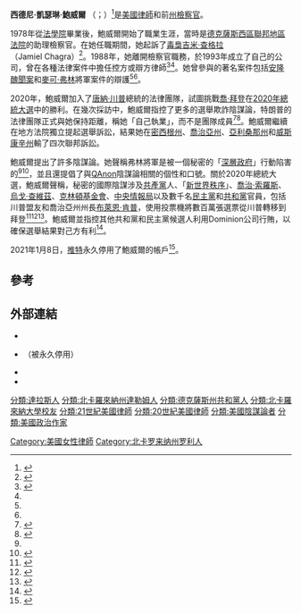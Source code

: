 {{noteTA
|G1=美國地名
|G2=美國總統
|1=zh-hans:弗林;zh-hant:弗林;zh-tw:佛林;
}}
{{Infobox person
|name         = 西德尼·凱瑟琳·鮑威爾
| 圖像大小   = 150px
|image        = Sydney Powell.png
|birth_date   = {{birth year and age|1955}}
|birth_place  = {{美國}}[[北卡羅來納州|北卡羅來納州]][[德罕_(北卡羅來納州)|德罕]]
|occupation   = 律師
| 國籍   ={{美國}}
|years_active = 1978年迄今
|education    = [[北卡羅來納大學教堂山分校|北卡羅來納大學教堂山分校]] （[[文學士|文學士]]、[[法律博士|法律博士]]）
|website      = {{url|sidneypowell.com|官方網站}}
}}
'''西德尼·凱瑟琳·鮑威爾''' （{{lang-en|Sidney Katherine Powell}}；{{bd|1955年|||catIdx=P}}）<ref>{{cite web|url=http://worldcat.org/identities/lccn-n96002132|title=Powell, Sidney K.|access-date=16 November 2020|archive-date=2020-11-20|archive-url=https://web.archive.org/web/20201120033535/http://worldcat.org/identities/lccn-n96002132/|dead-url=no}}</ref>是[[美國律師|美國律師]]和前[[聯邦檢察官|州檢察官]]。

1978年從[[法學院|法學院]]畢業後，鮑威爾開始了職業生涯，當時是[[美國德克薩斯西區聯邦地區法院|德克薩斯西區聯邦地區法院]]的助理檢察官。在她任職期間，她起訴了[[毒梟|毒梟]][[吉米·查格拉|吉米·查格拉]]（Jamiel Chagra）<ref name=dallasnews>{{Cite news|first=Elizabeth|last=Thompson|url=https://www.dallasnews.com/news/politics/2020/11/20/5-things-to-know-about-sidney-powell-the-dallas-lawyer-on-trumps-legal-team-alleging-election-fraud/|title=5 things to know about Sidney Powell, the Dallas lawyer formerly on Trump's legal team|date=November 23, 2020|newspaper=[[:en:The_Dallas_Morning_News|Dallas News]]|accessdate=2020-12-16|archive-date=2021-01-22|archive-url=https://web.archive.org/web/20210122182645/https://www.dallasnews.com/news/politics/2020/11/20/5-things-to-know-about-sidney-powell-the-dallas-lawyer-on-trumps-legal-team-alleging-election-fraud/|dead-url=no}}</ref>。1988年，她離開檢察官職務，於1993年成立了自己的公司，曾在各種法律案件中擔任控方或辯方律師<ref>{{Cite web|url=https://www.nytimes.com/article/who-is-sidney-powell.html|title=What We Know About Sidney Powell, the Lawyer Behind Wild Voting Conspiracy Theories|first1=Jeremy W.|last1=Peters|first2=Alan|last2=Feuer|date=November 23, 2020|work=[[The_New_York_Times|The New York Times]]}}</ref><ref name=dallasnews/>。她曾參與的著名案件包括[[安隆醜聞案|安隆醜聞案]]和[[迈克尔·T·弗林|麥可·弗林]]將軍案件的辯護<ref name=":6" /><ref name="maga" />。

2020年，鮑威爾加入了[[唐納·川普|唐納·川普]]總統的法律團隊，試圖挑戰[[喬·拜登|喬·拜登]]在[[2020年美國總統大選|2020年總統大選]]中的勝利。在幾次採訪中，鮑威爾指控了更多的選舉欺詐陰謀論，特朗普的法律團隊正式與她保持距離，稱她「自己執業」，而不是團隊成員<ref name="wolfe">{{Cite web|last=Wolfe|first=Jan|date=November 22, 2020|title=Trump campaign says Sidney Powell not a member of legal team|url=https://www.reuters.com/article/us-usa-election-trump-powell-idUSKBN2820UB|agency=[[Reuters|Reuters]]|access-date=2020-12-16|archive-date=2021-01-24|archive-url=https://web.archive.org/web/20210124153750/https://www.reuters.com/article/us-usa-election-trump-powell-idUSKBN2820UB|dead-url=no}}</ref><ref name=":5">{{Cite news|last=Bowden|first=John|date=November 22, 2020|title=Giuliani distances Trump campaign from attorney Sidney Powell|url=https://thehill.com/homenews/campaign/527105-giuliani-distances-trump-campaign-from-sidney-powell|access-date=November 22, 2020|newspaper=[[The_Hill_(newspaper)|The Hill]]|language=en|archive-date=2020-12-29|archive-url=https://web.archive.org/web/20201229144658/https://thehill.com/homenews/campaign/527105-giuliani-distances-trump-campaign-from-sidney-powell|dead-url=no}}</ref>。鮑威爾繼續在地方法院獨立提起選舉訴訟，結果她在[[密西根州|密西根州]]、[[喬治亞州|喬治亞州]]、[[亞利桑那州|亞利桑那州]]和[[威斯康辛州|威斯康辛州]]輸了四次聯邦訴訟。

鮑威爾提出了許多陰謀論。她聲稱弗林將軍是被一個秘密的「[[深層政府|深層政府]]」行動陷害的<ref name="maga" /><ref name=":0">{{Cite news|date=June 12, 2019|title=Michael Flynn hires Dallas lawyer Sidney Powell, a conspiracy theorist who calls Mueller a 'creep'|url=https://www.dallasnews.com/news/politics/2019/06/12/michael-flynn-hires-dallas-lawyer-sidney-powell-a-conspiracy-theorist-who-calls-mueller-a-creep/|access-date=November 20, 2020|newspaper=Dallas News|language=en|archive-date=2020-11-17|archive-url=https://web.archive.org/web/20201117193736/https://www.dallasnews.com/news/politics/2019/06/12/michael-flynn-hires-dallas-lawyer-sidney-powell-a-conspiracy-theorist-who-calls-mueller-a-creep/|url-status=no}}</ref>，並且還提倡了與[[匿名者Q|QAnon]]陰謀論相關的個性和口號。關於2020年總統大選，鮑威爾聲稱，秘密的國際陰謀涉及[[共產黨|共產黨]]人、「[[新世界秩序|新世界秩序]]」、[[喬治·索羅斯|喬治·索羅斯]]、[[烏戈·查維茲|烏戈·查維茲]]、[[克林頓基金會|克林頓基金會]]、[[中央情報局|中央情報局]]以及數千名[[民主黨_(美國)|民主黨]]和[[共和黨_(美國)|共和黨]]官員，包括川普盟友和喬治亞州州長[[布萊恩·肯普|布萊恩·肯普]]，使用投票機將數百萬張選票從川普轉移到拜登<ref>{{Cite news|last=Walsh|first=Joe|date=November 20, 2020|title=Who Is Sidney Powell? Meet Trump's New Top Conspiracy Theorist|work=[[Forbes|Forbes]]|url=https://www.forbes.com/sites/joewalsh/2020/11/20/who-is-sidney-powell-meet-trumps-new-top-conspiracy-theorist/?sh=2ed589a51f9d|url-status=no|access-date=November 21, 2020|archive-url=https://web.archive.org/web/20201121172738/https://www.forbes.com/sites/joewalsh/2020/11/20/who-is-sidney-powell-meet-trumps-new-top-conspiracy-theorist/?sh=2ed589a51f9d|archive-date=2020-11-21}}</ref><ref name=":8">{{Cite news|last=Bump|first=Philip|title=Here's how seriously you should take the Trump legal team's conspiracy theories|language=en-US|work=[[Washington_Post|Washington Post]]|url=https://www.washingtonpost.com/politics/2020/11/19/heres-how-seriously-you-should-take-trump-legal-teams-conspiracy-theories/|url-status=no|access-date=November 20, 2020|archive-url=https://web.archive.org/web/20201120033602/https://www.washingtonpost.com/politics/2020/11/19/heres-how-seriously-you-should-take-trump-legal-teams-conspiracy-theories/|archive-date=2020-11-20|issn=0190-8286}}</ref><ref name=":1">{{Cite news|last=Qiu|first=Linda|date=November 19, 2020|title=How Sidney Powell inaccurately cited Venezuela's elections as evidence of U.S. fraud.|language=en-US|work=[[The_New_York_Times|The New York Times]]|url=https://www.nytimes.com/2020/11/19/technology/sidney-powell-venezuela.html|url-status=no|access-date=November 20, 2020|archive-url=https://web.archive.org/web/20201119232027/https://www.nytimes.com/2020/11/19/technology/sidney-powell-venezuela.html|archive-date=2020-11-19|issn=0362-4331}}</ref>。鮑威爾並指控其他共和黨和民主黨候選人利用Dominion公司行賄，以確保選舉結果對己方有利<ref>{{Cite news|url=https://thehill.com/homenews/senate/526798-ernst-trump-lawyer-claim-that-candidates-pay-to-rig-elections-absolutely|title=Ernst: Trump lawyer claim that candidates pay to rig elections 'absolutely outrageous'|first=Lauren|last=Vella|date=November 19, 2020|newspaper=[[The_Hill_(newspaper)|The Hill]]|accessdate=2020-12-16|archive-date=2020-11-20|archive-url=https://web.archive.org/web/20201120033548/https://thehill.com/homenews/senate/526798-ernst-trump-lawyer-claim-that-candidates-pay-to-rig-elections-absolutely|dead-url=no}}</ref>。

2021年1月8日，[[推特|推特]]永久停用了鮑威爾的帳戶<ref>{{Cite web|title=Twitter permanently suspends Flynn, Sidney Powell, says they engaged in 'harmful activity' related to QAnon|url=https://www.foxnews.com/politics/twitter-permanently-suspends-flynn-sidney-powell-says-engaged-in-harmful-activity-related-to-qanon|accessdate=2021-02-02|date=2021-01-08|last=Singman|first=Brooke|work=Fox News|language=en-US|archive-date=2021-03-20|archive-url=https://web.archive.org/web/20210320124312/https://www.foxnews.com/politics/twitter-permanently-suspends-flynn-sidney-powell-says-engaged-in-harmful-activity-related-to-qanon|dead-url=no}}</ref>。

==參考==
{{Reflist|2}}

==外部連結==
*{{Official website}}
* {{Twitter|SidneyPowell1}} （被永久停用）
*{{C-SPAN|SidneyPowell}}
*{{IMDb name}}

{{authority control}}

{{DEFAULTSORT:Powell, Sidney}}
[[分類:達拉斯人|分類:達拉斯人]]
[[分類:北卡羅來納州達勒姆人|分類:北卡羅來納州達勒姆人]]
[[分類:德克薩斯州共和黨人|分類:德克薩斯州共和黨人]]
[[分類:北卡羅來納大學校友|分類:北卡羅來納大學校友]]
[[分類:21世紀美國律師|分類:21世紀美國律師]]
[[分類:20世紀美國律師|分類:20世紀美國律師]]
[[Category:美國女性律師|Category:美國女性律師]]
[[分類:美國陰謀論者|分類:美國陰謀論者]]
[[分類:美國政治作家|分類:美國政治作家]]
[[Category:北卡罗来纳州罗利人|Category:北卡罗来纳州罗利人]]